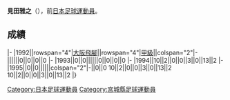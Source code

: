 {{Infobox football biography
|name=見田雅之
|image=
|fullname=見田雅之
|birth_date={{Birth date and age|1969|10|5}}
|cityofbirth=[[宮城縣|宮城縣]]
|countryofbirth=[[日本|日本]]
|position=[[中场|中场]]
|currentclub=
|years=1992-1995
|clubs=[[大阪飛腳|大阪飛腳]]
|caps(goals)=
|nationalyears=
|nationalteam=
|nationalcaps(goals)=
}}
'''見田雅之'''（{{Bd|1969年|10月5日||}}），前[[日本|日本]][[足球|足球]][[運動員|運動員]]。

==成績==
{{Football player club statistics 1|YYN}}
{{Football player club statistics 2|JPN|YYN}}
|-
|1992||rowspan="4"|[[大阪飛腳|大阪飛腳]]||rowspan="4"|[[日本職業足球甲級聯賽|甲級]]||colspan="2"|-||||||0||0||0||0
|-
|1993||0||0||||||0||0||0||0
|-
|1994||10||2||0||0||3||0||13||2
|-
|1995||0||0||||||colspan="2"|-||0||0
{{Football player club statistics 3|1|JPN}}10||2||0||0||3||0||13||2
{{Football player club statistics 5}}10||2||0||0||3||0||13||2
|}

{{Japan-sport-bio-stub}}
{{Soccer-player-stub}}
[[Category:日本足球運動員|Category:日本足球運動員]]
[[Category:宮城縣足球運動員|Category:宮城縣足球運動員]]